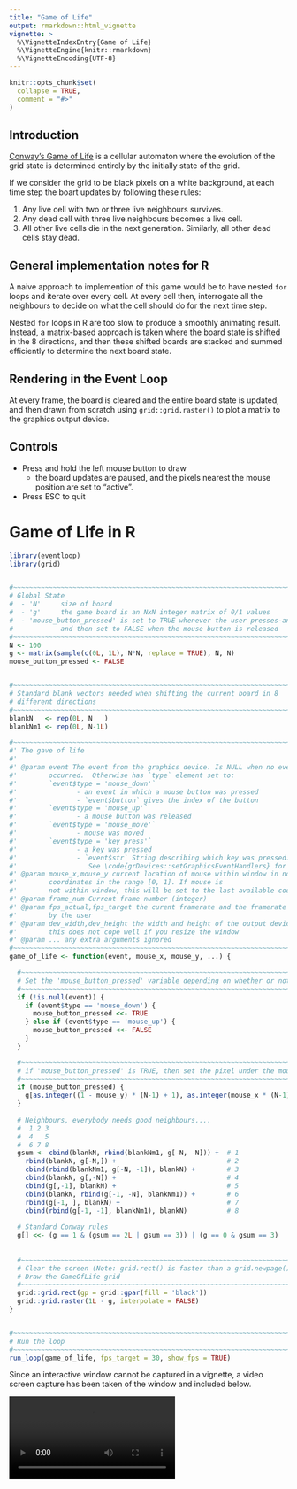 ```yaml
---
title: "Game of Life"
output: rmarkdown::html_vignette
vignette: >
  %\VignetteIndexEntry{Game of Life}
  %\VignetteEngine{knitr::rmarkdown}
  %\VignetteEncoding{UTF-8}
---
```


```r
knitr::opts_chunk$set(
  collapse = TRUE,
  comment = "#>"
)
```

## Introduction

[Conway's Game of Life](https://en.wikipedia.org/wiki/Conway%27s_Game_of_Life)
is a cellular automaton where the evolution of the grid state is determined
entirely by the initially state of the grid.

If we consider the grid to be black pixels on a white background, at each
time step the boart updates by following these rules:

1. Any live cell with two or three live neighbours survives.
2. Any dead cell with three live neighbours becomes a live cell.
3. All other live cells die in the next generation. Similarly, all other dead cells stay dead.

## General implementation notes for R

A naive approach to implemention of this game would be to have nested `for`
loops and iterate over every cell.  At every cell then, interrogate all the
neighbours to decide on what the cell should do for the next time step.

Nested `for` loops in R are too slow to produce a smoothly animating result.
Instead, a matrix-based approach is taken where the board state is
shifted in the 8 directions, and then these shifted boards are stacked
and summed efficiently to determine the next board state.

## Rendering in the Event Loop

At every frame, the board is cleared and the entire board state is updated, and then drawn
from scratch using `grid::grid.raster()` to plot a matrix to the graphics
output device.

## Controls

* Press and hold the left mouse button to draw
    * the board updates are paused, and the pixels nearest the 
      mouse position are set to "active".  
* Press ESC to quit



# Game of Life in R

```r
library(eventloop)
library(grid)


#~~~~~~~~~~~~~~~~~~~~~~~~~~~~~~~~~~~~~~~~~~~~~~~~~~~~~~~~~~~~~~~~~~~~~~~~~~~~~
# Global State
#  - 'N'     size of board
#  - 'g'     the game board is an NxN integer matrix of 0/1 values
#  - 'mouse_button_pressed' is set to TRUE whenever the user presses-and-holds a mouse button
#            and then set to FALSE when the mouse button is released
#~~~~~~~~~~~~~~~~~~~~~~~~~~~~~~~~~~~~~~~~~~~~~~~~~~~~~~~~~~~~~~~~~~~~~~~~~~~~~
N <- 100
g <- matrix(sample(c(0L, 1L), N*N, replace = TRUE), N, N)
mouse_button_pressed <- FALSE


#~~~~~~~~~~~~~~~~~~~~~~~~~~~~~~~~~~~~~~~~~~~~~~~~~~~~~~~~~~~~~~~~~~~~~~~~~~~~~
# Standard blank vectors needed when shifting the current board in 8 
# different directions
#~~~~~~~~~~~~~~~~~~~~~~~~~~~~~~~~~~~~~~~~~~~~~~~~~~~~~~~~~~~~~~~~~~~~~~~~~~~~~
blankN   <- rep(0L, N   )
blankNm1 <- rep(0L, N-1L)

#~~~~~~~~~~~~~~~~~~~~~~~~~~~~~~~~~~~~~~~~~~~~~~~~~~~~~~~~~~~~~~~~~~~~~~~~~~~~~
#' The gave of life 
#'
#' @param event The event from the graphics device. Is NULL when no event
#'        occurred.  Otherwise has `type` element set to:
#'        `event$type = 'mouse_down'` 
#'               - an event in which a mouse button was pressed
#'               - `event$button` gives the index of the button
#'        `event$type = 'mouse_up'`   
#'               - a mouse button was released
#'        `event$type = 'mouse_move'`   
#'               - mouse was moved 
#'        `event$type = 'key_press'`  
#'               - a key was pressed
#'               - `event$str` String describing which key was pressed. 
#'                  See \code{grDevices::setGraphicsEventHandlers} for more information.
#' @param mouse_x,mouse_y current location of mouse within window in normalised 
#'        coordinates in the range [0, 1]. If mouse is 
#'        not within window, this will be set to the last available coordinates
#' @param frame_num Current frame number (integer)
#' @param fps_actual,fps_target the curent framerate and the framerate specified
#'        by the user
#' @param dev_width,dev_height the width and height of the output device. Note:
#'        this does not cope well if you resize the window
#' @param ... any extra arguments ignored
#~~~~~~~~~~~~~~~~~~~~~~~~~~~~~~~~~~~~~~~~~~~~~~~~~~~~~~~~~~~~~~~~~~~~~~~~~~~~~
game_of_life <- function(event, mouse_x, mouse_y, ...) {

  #~~~~~~~~~~~~~~~~~~~~~~~~~~~~~~~~~~~~~~~~~~~~~~~~~~~~~~~~~~~~~~~~~~~~~~~~~~~
  # Set the 'mouse_button_pressed' variable depending on whether or not a button is pressed
  #~~~~~~~~~~~~~~~~~~~~~~~~~~~~~~~~~~~~~~~~~~~~~~~~~~~~~~~~~~~~~~~~~~~~~~~~~~~
  if (!is.null(event)) {
    if (event$type == 'mouse_down') {
      mouse_button_pressed <<- TRUE
    } else if (event$type == 'mouse_up') {
      mouse_button_pressed <<- FALSE
    }
  }

  #~~~~~~~~~~~~~~~~~~~~~~~~~~~~~~~~~~~~~~~~~~~~~~~~~~~~~~~~~~~~~~~~~~~~~~~~~~~
  # if 'mouse_button_pressed' is TRUE, then set the pixel under the mouse to 'black'
  #~~~~~~~~~~~~~~~~~~~~~~~~~~~~~~~~~~~~~~~~~~~~~~~~~~~~~~~~~~~~~~~~~~~~~~~~~~~
  if (mouse_button_pressed) {
    g[as.integer((1 - mouse_y) * (N-1) + 1), as.integer(mouse_x * (N-1) + 1)] <<- 1L
  } 
  
  # Neighbours, everybody needs good neighbours....
  #  1 2 3
  #  4   5
  #  6 7 8
  gsum <- cbind(blankN, rbind(blankNm1, g[-N, -N])) +  # 1
    rbind(blankN, g[-N,]) +                            # 2
    cbind(rbind(blankNm1, g[-N, -1]), blankN) +        # 3
    cbind(blankN, g[,-N]) +                            # 4
    cbind(g[,-1], blankN) +                            # 5
    cbind(blankN, rbind(g[-1, -N], blankNm1)) +        # 6
    rbind(g[-1, ], blankN) +                           # 7
    cbind(rbind(g[-1, -1], blankNm1), blankN)          # 8
  
  # Standard Conway rules
  g[] <<- (g == 1 & (gsum == 2L | gsum == 3)) | (g == 0 & gsum == 3)
  
  
  #~~~~~~~~~~~~~~~~~~~~~~~~~~~~~~~~~~~~~~~~~~~~~~~~~~~~~~~~~~~~~~~~~~~~~~~~~~~
  # Clear the screen (Note: grid.rect() is faster than a grid.newpage())
  # Draw the GameOfLife grid
  #~~~~~~~~~~~~~~~~~~~~~~~~~~~~~~~~~~~~~~~~~~~~~~~~~~~~~~~~~~~~~~~~~~~~~~~~~~~
  grid::grid.rect(gp = grid::gpar(fill = 'black'))
  grid::grid.raster(1L - g, interpolate = FALSE)
}


#~~~~~~~~~~~~~~~~~~~~~~~~~~~~~~~~~~~~~~~~~~~~~~~~~~~~~~~~~~~~~~~~~~~~~~~~~~~~~
# Run the loop
#~~~~~~~~~~~~~~~~~~~~~~~~~~~~~~~~~~~~~~~~~~~~~~~~~~~~~~~~~~~~~~~~~~~~~~~~~~~~~
run_loop(game_of_life, fps_target = 30, show_fps = TRUE)
```


Since an interactive window cannot be captured in a vignette, a video
screen capture has been taken of the window and included below.

<video controls>
  <source src="images/game-of-life.mp4" type="video/mp4">
  Your browser does not support the video tag.
</video> 
